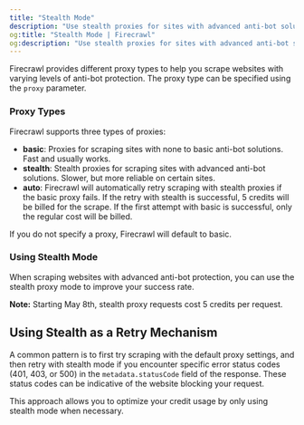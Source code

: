 ```yaml
---
title: "Stealth Mode"
description: "Use stealth proxies for sites with advanced anti-bot solutions"
og:title: "Stealth Mode | Firecrawl"
og:description: "Use stealth proxies for sites with advanced anti-bot solutions"
---
```



Firecrawl provides different proxy types to help you scrape websites with varying levels of anti-bot protection. The proxy type can be specified using the `proxy` parameter.

### Proxy Types

Firecrawl supports three types of proxies:

- **basic**: Proxies for scraping sites with none to basic anti-bot solutions. Fast and usually works.
- **stealth**: Stealth proxies for scraping sites with advanced anti-bot solutions. Slower, but more reliable on certain sites.
- **auto**: Firecrawl will automatically retry scraping with stealth proxies if the basic proxy fails. If the retry with stealth is successful, 5 credits will be billed for the scrape. If the first attempt with basic is successful, only the regular cost will be billed.

If you do not specify a proxy, Firecrawl will default to basic.

### Using Stealth Mode

When scraping websites with advanced anti-bot protection, you can use the stealth proxy mode to improve your success rate.

<CodeGroup>

<ProxyPython />

<ProxyNode />

<ProxyCURL />

</CodeGroup>

**Note:** Starting May 8th, stealth proxy requests cost 5 credits per request.

## Using Stealth as a Retry Mechanism

A common pattern is to first try scraping with the default proxy settings, and then retry with stealth mode if you encounter specific error status codes (401, 403, or 500) in the `metadata.statusCode` field of the response. These status codes can be indicative of the website blocking your request.

<CodeGroup>

<ProxyRetryPython />

<ProxyRetryNode />

<ProxyRetryCURL />

</CodeGroup>

This approach allows you to optimize your credit usage by only using stealth mode when necessary.
